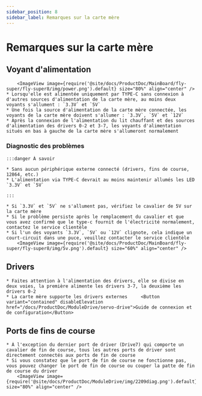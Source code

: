 ```yaml
---
sidebar_position: 8
sidebar_label: Remarques sur la carte mère
---
```






# Remarques sur la carte mère

## Voyant d'alimentation

        <ImageView image={require('@site/docs/ProductDoc/MainBoard/fly-super/fly-super8/img/power.png').default} size="80%" align="center" />
    * Lorsqu'elle est alimentée uniquement par TYPE-C sans connexion à d'autres sources d'alimentation de la carte mère, au moins deux voyants s'allument : `3.3V` et `5V`
    * Une fois la source d'alimentation de la carte mère connectée, les voyants de la carte mère doivent s'allumer : `3.3V`, `5V` et `12V`
    * Après la connexion de l'alimentation du lit chauffant et des sources d'alimentation des drivers 0-2 et 3-7, les voyants d'alimentation situés en bas à gauche de la carte mère s'allumeront normalement

### Diagnostic des problèmes


    :::danger À savoir

    * Sans aucun périphérique externe connecté (drivers, fins de course, 12864, etc.)
    * L'alimentation via TYPE-C devrait au moins maintenir allumés les LED `3.3V` et `5V`

    :::

    * Si `3.3V` et `5V` ne s'allument pas, vérifiez le cavalier de 5V sur la carte mère
    * Si le problème persiste après le remplacement du cavalier et que vous avez confirmé que le type-c fournit de l'électricité normalement, contactez le service clientèle
    * Si l'un des voyants `3.3V`, `5V` ou `12V` clignote, cela indique un court-circuit dans une puce, veuillez contacter le service clientèle
        <ImageView image={require('@site/docs/ProductDoc/MainBoard/fly-super/fly-super8/img/5v.png').default} size="60%" align="center" />

## Drivers

    * Faites attention à l'alimentation des drivers, elle se divise en deux voies, la première alimente les drivers 3-7, la deuxième les drivers 0-2
    * La carte mère supporte les drivers externes     <Button variant="contained" disableElevation href="/docs/ProductDoc/ModuleDrive/servo-drive">Guide de connexion et de configuration</Button>

## Ports de fins de course

    * À l'exception du dernier port de driver (Drive7) qui comporte un cavalier de fin de course, tous les autres ports de driver sont directement connectés aux ports de fin de course
    * Si vous constatez que le port de fin de course ne fonctionne pas, vous pouvez changer le port de fin de course ou couper la patte de fin de course du driver
        <ImageView image={require('@site/docs/ProductDoc/ModuleDrive/img/2209diag.png').default} size="80%" align="center" />
